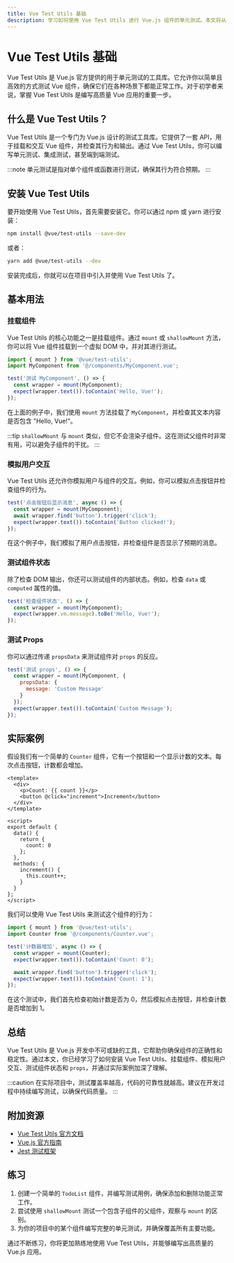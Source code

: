 ```yaml
---
title: Vue Test Utils 基础
description: 学习如何使用 Vue Test Utils 进行 Vue.js 组件的单元测试。本文将从基础概念讲起，逐步引导你掌握测试工具的使用方法，并通过实际案例展示其应用场景。
---
```


# Vue Test Utils 基础

Vue Test Utils 是 Vue.js 官方提供的用于单元测试的工具库。它允许你以简单且高效的方式测试 Vue 组件，确保它们在各种场景下都能正常工作。对于初学者来说，掌握 Vue Test Utils 是编写高质量 Vue 应用的重要一步。

## 什么是 Vue Test Utils？

Vue Test Utils 是一个专门为 Vue.js 设计的测试工具库。它提供了一套 API，用于挂载和交互 Vue 组件，并检查其行为和输出。通过 Vue Test Utils，你可以编写单元测试、集成测试，甚至端到端测试。

:::note
单元测试是指对单个组件或函数进行测试，确保其行为符合预期。
:::

## 安装 Vue Test Utils

要开始使用 Vue Test Utils，首先需要安装它。你可以通过 npm 或 yarn 进行安装：

```bash
npm install @vue/test-utils --save-dev
```

或者：

```bash
yarn add @vue/test-utils --dev
```

安装完成后，你就可以在项目中引入并使用 Vue Test Utils 了。

## 基本用法

### 挂载组件

Vue Test Utils 的核心功能之一是挂载组件。通过 `mount` 或 `shallowMount` 方法，你可以将 Vue 组件挂载到一个虚拟 DOM 中，并对其进行测试。

```javascript
import { mount } from '@vue/test-utils';
import MyComponent from '@/components/MyComponent.vue';

test('测试 MyComponent', () => {
  const wrapper = mount(MyComponent);
  expect(wrapper.text()).toContain('Hello, Vue!');
});
```

在上面的例子中，我们使用 `mount` 方法挂载了 `MyComponent`，并检查其文本内容是否包含 "Hello, Vue!"。

:::tip
`shallowMount` 与 `mount` 类似，但它不会渲染子组件。这在测试父组件时非常有用，可以避免子组件的干扰。
:::

### 模拟用户交互

Vue Test Utils 还允许你模拟用户与组件的交互。例如，你可以模拟点击按钮并检查组件的行为。

```javascript
test('点击按钮后显示消息', async () => {
  const wrapper = mount(MyComponent);
  await wrapper.find('button').trigger('click');
  expect(wrapper.text()).toContain('Button clicked!');
});
```

在这个例子中，我们模拟了用户点击按钮，并检查组件是否显示了预期的消息。

### 测试组件状态

除了检查 DOM 输出，你还可以测试组件的内部状态。例如，检查 `data` 或 `computed` 属性的值。

```javascript
test('检查组件状态', () => {
  const wrapper = mount(MyComponent);
  expect(wrapper.vm.message).toBe('Hello, Vue!');
});
```

### 测试 Props

你可以通过传递 `propsData` 来测试组件对 `props` 的反应。

```javascript
test('测试 props', () => {
  const wrapper = mount(MyComponent, {
    propsData: {
      message: 'Custom Message'
    }
  });
  expect(wrapper.text()).toContain('Custom Message');
});
```

## 实际案例

假设我们有一个简单的 `Counter` 组件，它有一个按钮和一个显示计数的文本。每次点击按钮，计数都会增加。

```vue
<template>
  <div>
    <p>Count: {{ count }}</p>
    <button @click="increment">Increment</button>
  </div>
</template>

<script>
export default {
  data() {
    return {
      count: 0
    };
  },
  methods: {
    increment() {
      this.count++;
    }
  }
};
</script>
```

我们可以使用 Vue Test Utils 来测试这个组件的行为：

```javascript
import { mount } from '@vue/test-utils';
import Counter from '@/components/Counter.vue';

test('计数器增加', async () => {
  const wrapper = mount(Counter);
  expect(wrapper.text()).toContain('Count: 0');

  await wrapper.find('button').trigger('click');
  expect(wrapper.text()).toContain('Count: 1');
});
```

在这个测试中，我们首先检查初始计数是否为 0，然后模拟点击按钮，并检查计数是否增加到 1。

## 总结

Vue Test Utils 是 Vue.js 开发中不可或缺的工具，它帮助你确保组件的正确性和稳定性。通过本文，你已经学习了如何安装 Vue Test Utils、挂载组件、模拟用户交互、测试组件状态和 `props`，并通过实际案例加深了理解。

:::caution
在实际项目中，测试覆盖率越高，代码的可靠性就越高。建议在开发过程中持续编写测试，以确保代码质量。
:::

## 附加资源

- [Vue Test Utils 官方文档](https://vue-test-utils.vuejs.org/)
- [Vue.js 官方指南](https://vuejs.org/v2/guide/)
- [Jest 测试框架](https://jestjs.io/)

## 练习

1. 创建一个简单的 `TodoList` 组件，并编写测试用例，确保添加和删除功能正常工作。
2. 尝试使用 `shallowMount` 测试一个包含子组件的父组件，观察与 `mount` 的区别。
3. 为你的项目中的某个组件编写完整的单元测试，并确保覆盖所有主要功能。

通过不断练习，你将更加熟练地使用 Vue Test Utils，并能够编写出高质量的 Vue.js 应用。